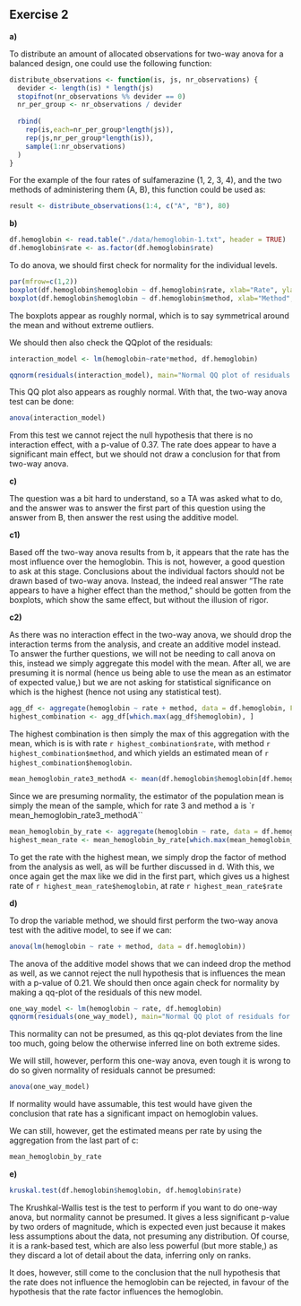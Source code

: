 ## Exercise 2

**a)**

To distribute an amount of allocated observations for two-way anova for a balanced design, one could use the following function:

```r
distribute_observations <- function(is, js, nr_observations) {
  devider <- length(is) * length(js)
  stopifnot(nr_observations %% devider == 0)
  nr_per_group <- nr_observations / devider
  
  rbind(
    rep(is,each=nr_per_group*length(js)),
    rep(js,nr_per_group*length(is)),
    sample(1:nr_observations)
  )
}
```

For the example of the four rates of sulfamerazine (1, 2, 3, 4), and the two methods of administering them (A, B), this function could be used as:
```r
result <- distribute_observations(1:4, c("A", "B"), 80)
```

**b)**

```r
df.hemoglobin <- read.table("./data/hemoglobin-1.txt", header = TRUE)
df.hemoglobin$rate <- as.factor(df.hemoglobin$rate)
``` 

To do anova, we should first check for normality for the individual levels.

```r
par(mfrow=c(1,2))
boxplot(df.hemoglobin$hemoglobin ~ df.hemoglobin$rate, xlab="Rate", ylab="Hemoglobin",main="Boxplot Rate")
boxplot(df.hemoglobin$hemoglobin ~ df.hemoglobin$method, xlab="Method", ylab="Hemoglobin", main="Boxplot Method")
```

The boxplots appear as roughly normal, which is to say symmetrical around the mean and without extreme outliers.

We should then also check the QQplot of the residuals:

```r
interaction_model <- lm(hemoglobin~rate*method, df.hemoglobin)

qqnorm(residuals(interaction_model), main="Normal QQ plot of residuals for Hemoglobin over Rate and Method")
```
This QQ plot also appears as roughly normal. With that, the two-way anova test can be done:

```r
anova(interaction_model)
```
From this test we cannot reject the null hypothesis that there is no interaction effect, with a p-value of 0.37. The rate does appear to have a significant main effect, but we should not draw a conclusion for that from two-way anova.

**c)**

The question was a bit hard to understand, so a TA was asked what to do, and the answer was to answer the first part of this question using the answer from B, then answer the rest using the additive model.

**c1)**

Based off the two-way anova results from b, it appears that the rate has the most influence over the hemoglobin. This is not, however, a good question to ask at this stage. Conclusions about the individual factors should not be drawn based of two-way anova. Instead, the indeed real answer "The rate appears to have a higher effect than the method," should be gotten from the boxplots, which show the same effect, but without the illusion of rigor.

**c2)**

As there was no interaction effect in the two-way anova, we should drop the interaction terms from the analysis, and create an additive model instead. To answer the further questions, we will not be needing to call anova on this, instead we simply aggregate this model with the mean. After all, we are presuming it is normal (hence us being able to use the mean as an estimator of expected value,) but we are not asking for statistical significance on which is the highest (hence not using any statistical test).


```r
agg_df <- aggregate(hemoglobin ~ rate + method, data = df.hemoglobin, FUN = mean)
highest_combination <- agg_df[which.max(agg_df$hemoglobin), ]
```

The highest combination is then simply the max of this aggregation with the mean, which is is with rate `r highest_combination$rate`, with method `r highest_combination$method`, and which yields an estimated mean of `r highest_combination$hemoglobin`.

```r
mean_hemoglobin_rate3_methodA <- mean(df.hemoglobin$hemoglobin[df.hemoglobin$rate == 3 & df.hemoglobin$method == "A"])
```

Since we are presuming normality, the estimator of the population mean is simply the mean of the sample, which for rate 3 and method a is `r mean_hemoglobin_rate3_methodA``


```r
mean_hemoglobin_by_rate <- aggregate(hemoglobin ~ rate, data = df.hemoglobin, FUN = mean)
highest_mean_rate <- mean_hemoglobin_by_rate[which.max(mean_hemoglobin_by_rate$hemoglobin), ]
```

To get the rate with the highest mean, we simply drop the factor of method from the analysis as well, as will be further discussed in d. With this, we once again get the max like we did in the first part, which gives us a highest rate of `r highest_mean_rate$hemoglobin`, at rate `r highest_mean_rate$rate`



**d)**

To drop the variable method, we should first perform the two-way anova test with the aditive model, to see if we can:

```r
anova(lm(hemoglobin ~ rate + method, data = df.hemoglobin))
```
The anova of the additive model shows that we can indeed drop the method as well, as we cannot reject the null hypothesis that is influences the mean with a p-value of 0.21. We should then once again check for normality by making a qq-plot of the residuals of this new model.

```r
one_way_model <- lm(hemoglobin ~ rate, df.hemoglobin)
qqnorm(residuals(one_way_model), main="Normal QQ plot of residuals for Hemoglobin over Rate")
```

This normality can not be presumed, as this qq-plot deviates from the line too much, going below the otherwise inferred line on both extreme sides.

We will still, however, perform this one-way anova, even tough it is wrong to do so given normality of residuals cannot be presumed:

```r
anova(one_way_model)
```

If normality would have assumable, this test would have given the conclusion that rate has a significant impact on hemoglobin values.

We can still, however, get the estimated means per rate by using the aggregation from the last part of c:
```r
mean_hemoglobin_by_rate
```


**e)**

```r
kruskal.test(df.hemoglobin$hemoglobin, df.hemoglobin$rate)
```
The Krushkal-Wallis test is the test to perform if you want to do one-way anova, but normality cannot be presumed. It gives a less significant p-value by two orders of magnitude, which is expected even just because it makes less assumptions about the data, not presuming any distribution. Of course, it is a rank-based test, which are also less powerful (but more stable,) as they discard a lot of detail about the data, inferring only on ranks.

It does, however, still come to the conclusion that the null hypothesis that the rate does not influence the hemoglobin can be rejected, in favour of the hypothesis that the rate factor influences the hemoglobin.
